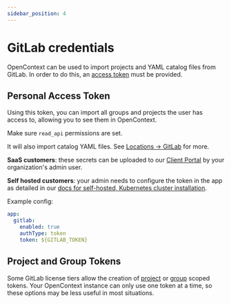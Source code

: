 ```yaml
---
sidebar_position: 4
---
```


# GitLab credentials

OpenContext can be used to import projects and YAML catalog files from GitLab. In order to do this, an [access token](https://docs.gitlab.com/ee/user/profile/personal_access_tokens.html) must be provided.

## Personal Access Token

Using this token, you can import all groups and projects the user has access to, allowing you to see them in OpenContext. 

Make sure `read_api` permissions are set.

It will also import catalog YAML files. See [Locations -> GitLab](../configuration/locations#gitlab) for more.

**SaaS customers**: these secrets can be uploaded to our [Client Portal](../getting-started/client-portal) by your organization's admin user.

**Self hosted customers**: your admin needs to configure the token in the app as detailed in our [docs for self-hosted, Kubernetes cluster installation](../getting-started/selfhosted-install#gitlab-credentials).

Example config:

```yaml
app:
  gitlab:
    enabled: true
    authType: token
    token: ${GITLAB_TOKEN}
```

## Project and Group Tokens

Some GitLab license tiers allow the creation of [project](https://docs.gitlab.com/ee/user/project/settings/project_access_tokens.html) or [group](https://docs.gitlab.com/ee/user/group/settings/group_access_tokens.html) scoped tokens. Your OpenContext instance can only use one token at a time, so these options may be less useful in most situations.

